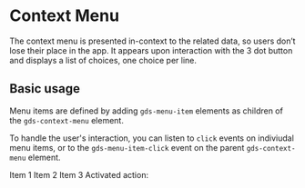 
<Meta title="Components/Context Menu" />

# Context Menu

The context menu is presented in-context to the related data, so users don’t lose
their place in the app. It appears upon interaction with the 3 dot button and
displays a list of choices, one choice per line.

## Basic usage

Menu items are defined by adding `gds-menu-item` elements as children of the `gds-context-menu` element.

To handle the user's interaction, you can listen to `click` events on indiviudal menu items, or to the `gds-menu-item-click` event on the parent `gds-context-menu` element.

<Canvas>
<div style={{ height: '200px', dummy: registerTransitionalStyles() }}>
  <gds-context-menu>
    <gds-menu-item onclick="document.getElementById('display-action').innerText = this.innerText">Item 1</gds-menu-item>
    <gds-menu-item onclick="document.getElementById('display-action').innerText = this.innerText">Item 2</gds-menu-item>
    <gds-menu-item onclick="document.getElementById('display-action').innerText = this.innerText">Item 3</gds-menu-item>
  </gds-context-menu>
  Activated action: <span id="display-action"></span>
</div>
</Canvas>
